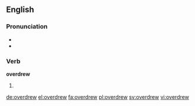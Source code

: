 ==English==

===Pronunciation===
* {{X-SAMPA|/'/}}
* {{IPA|/ˈovəɻdrʊə/}}

===Verb===
'''overdrew'''

# {{en-simple past of|overdraw}}

[[de:overdrew]]
[[el:overdrew]]
[[fa:overdrew]]
[[pl:overdrew]]
[[sv:overdrew]]
[[vi:overdrew]]